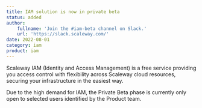 ```yaml
---
title: IAM solution is now in private beta
status: added
author:
    fullname: 'Join the #iam-beta channel on Slack.'
    url: 'https://slack.scaleway.com/'
date: 2022-08-01
category: iam
product: iam
---
```


Scaleway IAM (Identity and Access Management) is a free service providing you access control with flexibility across Scaleway cloud resources, securing your infrastructure in the easiest way.

<Message type="note">
  Due to the high demand for IAM, the Private Beta phase is currently only open to selected users identified by the Product team.
</Message>